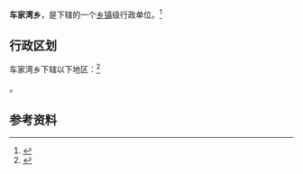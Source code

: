 {{中国乡级行政区|62/29/26/215/000}}

'''车家湾乡'''，是{{PRC admin/fullname|62/29/26/215/000|3}}下辖的一个[[乡镇|乡镇]]级行政单位。<ref>{{PRC admin/ref sgc|{{PRC admin/parent|62/29/26/215/000}}}}</ref>

== 行政区划 ==

车家湾乡下辖以下地区：<ref>{{PRC admin/ref sgc|62/29/26/215/000}}</ref>

{{PRC admin/children|62/29/26/215/000}}。

== 参考资料 ==

{{reflist}}

{{行政区划小作品}}
{{PRC admin/navcat|62/29/26/215/000}}